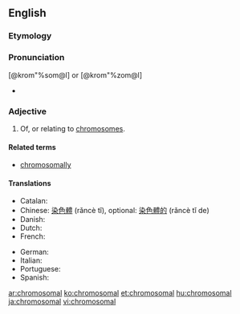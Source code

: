 ==English==

===Etymology===
{{suffix|chromosome|al}}

===Pronunciation===
[@krom"%som@l] or [@krom"%zom@l]
* {{rhymes|əʊməl}}

===Adjective===
{{en-adj|-}}

# Of, or relating to [[chromosome]]s.

====Related terms====
* [[chromosomally]]

====Translations====
{{trans-top|of, or relating to chromosomes}}
* Catalan: {{t|ca|cromosòmic}}
* Chinese: [[染色體]] (rǎncè tǐ), optional: [[染色體的]] (rǎncè tǐ de)
* Danish: {{t|da|kromosomal}}
* Dutch: {{t+|nl|chromosomaal}}
* French: {{t+|fr|chromosomique}}
{{trans-mid}}
* German: {{t-|de|chromosomal}}
* Italian: {{t-|it|cromosomico}}
* Portuguese: {{t|pt|cromossómico}}
* Spanish: {{t+|es|cromosómico}}
{{trans-bottom}}

[[ar:chromosomal]]
[[ko:chromosomal]]
[[et:chromosomal]]
[[hu:chromosomal]]
[[ja:chromosomal]]
[[vi:chromosomal]]